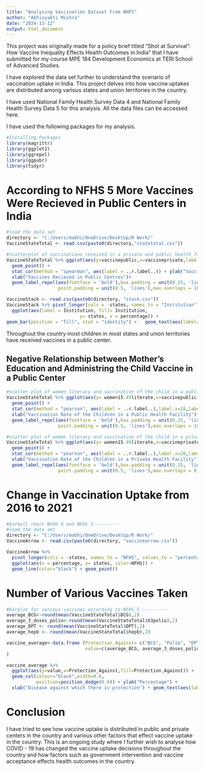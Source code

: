 ---
title: "Analysing Vaccination Dataset From NHFS"
author: "Abhivyakti Mishra"
date: "2024-11-12"
output: html_document
---
This project was originally made for a policy brief titled "Shot at Survival": How Vaccine Inequality Effects Health Outcomes in India" that I have submitted for my course MPE 184 Development Economics at TERI School of Advanced Studies.

I have explored the data set further to understand the scenario of vaccination uptake in India. This project delves into how vaccine uptakes are distributed among various states and union territories in the country. 

I have used National Family Health Survey Data 4 and National Family Health Survey Data 5 for this analysis. All the data files can be accessed here. 

I have used the following packages for my analysis. 
```{r warning=FALSE, message=FALSE, paged.print=FALSE}
#Installing Packages
library(magrittr)
library(ggplot2)
library(ggrepel)
library(ggpubr)
library(tidyr)
```

# According to NFHS 5 More Vaccines Were Recieved in Public Centers in India

```{r message=FALSE, warning=FALSE, paged.print=FALSE}
#load the data set 
directory <- "C:/Users/mabhi/OneDrive/Desktop/R Work/"
VaccineStateTotal <- read.csv(paste0(directory,"statetotal.csv"))

#scatterplot of vaccinations received in a private and public health facility 
VaccineStateTotal %>% ggplot(aes(y=vaccinepublic,x=vaccineprivate,label=states)) +
  geom_point() +
  stat_cor(method = "spearman", aes(label = ..r.label..)) + ylab("Vaccines Recieved in Private Centres") +
  xlab("Vaccines Recieved in Public Centres")+
  geom_label_repel(aes(fontface = 'bold'),box.padding = unit(0.25, 'lines'),
                   point.padding = unit(0.5, 'lines'),max.overlaps = 10) 

```


```{r message=FALSE, warning=FALSE, paged.print=FALSE}
VaccineStack <- read.csv(paste0(directory, "stack.csv"))
VaccineStack %>% pivot_longer(cols = -states, names_to = "Institution", values_to = "percentage")%>%
  ggplot(aes(label = Institution, fill= Institution, 
                           y= states, x = percentage)) +
geom_bar(position = "fill", stat = "identity") +   geom_text(aes(label=percentage),  position = position_fill(vjust = 0.5),  color = "black", size = 1.5)
```

Throughout the country most children in most states and union territories have received vaccines in a public center.

## Negative Relationship between Mother's Education and Administring the Child Vaccine in a Public Center

```{r message=FALSE, warning=FALSE, paged.print=FALSE}
#scatter plot of women literacy and vaccination of the child in a public institution ------
VaccineStateTotal %>% ggplot(aes(y= women15.49literate,x=vaccinepublic,label=states)) +
  geom_point() +
  stat_cor(method = "pearson", aes(label = ..r.label..),label.x=20,label.y=90) + ylab("Literacy Level of the Women") +
  xlab("Vaccination Rate of the Children in a Public Health Facility")+
  geom_label_repel(aes(fontface = 'bold'),box.padding = unit(0.25, 'lines'),
                   point.padding = unit(0.5, 'lines'),max.overlaps = 10) 

```


```{r message=FALSE, warning=FALSE, paged.print=FALSE}
#scatter plot of women literacy and vaccination of the child in a private institution ------------
VaccineStateTotal %>% ggplot(aes(y= women15.49literate,x=vaccineprivate,label=states)) +
  geom_point() +
  stat_cor(method = "pearson", aes(label = ..r.label..),label.x=20,label.y=90) + ylab("Literacy Level of the Women") +
  xlab("Vaccination Rate of the Children in a Private Health Facility")+
  geom_label_repel(aes(fontface = 'bold'),box.padding = unit(0.25, 'lines'),
                   point.padding = unit(0.5, 'lines'),max.overlaps = 8) 
```


# Change in Vaccination Uptake from 2016 to 2021


```{r message=FALSE, warning=FALSE, paged.print=FALSE}
#barbell chart NFHS 4 and NFHS 5---------
#load the data set 
directory <- "C:/Users/mabhi/OneDrive/Desktop/R Work/"
VaccineArrow <- read.csv(paste0(directory, "vaccinearrow.csv"))

VaccineArrow %>% 
  pivot_longer(cols = -states, names_to = "NFHS", values_to = "percentage" )%>%
  ggplot(aes(x = percentage, y= states, color=NFHS)) +
  geom_line(color="black") + geom_point() 

```




# Number of Various Vaccines Taken

```{r message=FALSE, warning=FALSE, paged.print=FALSE}
#barplot for various vaccines according to NFHS 5 ----------
average_BCG<-round(mean(VaccineStateTotal$BCG),2)
average_3_doses_polio<-round(mean(VaccineStateTotal$X3polio),2)
average_DPT <- round(mean(VaccineStateTotal$DPT),2)
average_hepb <- round(mean(VaccineStateTotal$hepb),2)

vaccine_average<-data.frame (Protection_Against= c("BCG", "Polio", "DPT", "Hep"),
                             value=c(average_BCG, average_3_doses_polio, average_DPT, average_hepb)
)

vaccine_average %>% 
  ggplot(aes(y=value,x=Protection_Against,fill=Protection_Against)) +
  geom_col(colour="black",width=0.6,    
           position=position_dodge(0.6)) + ylab("Percentage") +
  xlab("Disease against which there is protection") + geom_text(aes(label=value),vjust=-0.2,position = position_dodge(width = 1))
```

# Conclusion
I have tried to see how vaccine uptake is distributed in public and private centers in the country and various other factors that effect vaccine uptake in the country. This is an ongoing study where I further wish to analyse how COVID - 19 has changed the vaccine uptake decisions throughout the country and how factors such as government intervention and vaccine acceptance effects health outcomes in the country.  
